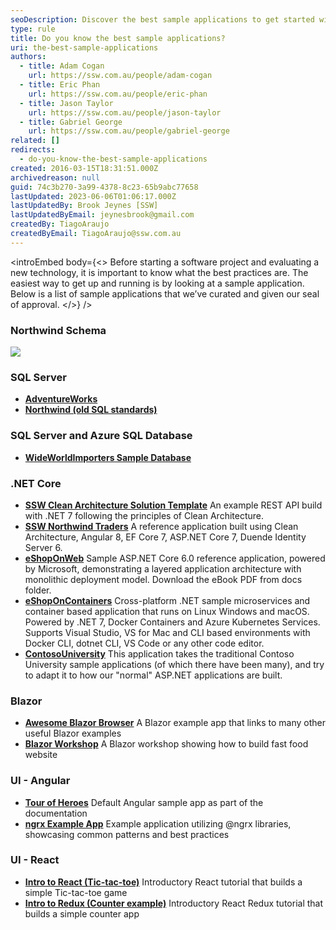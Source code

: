 ```yaml
---
seoDescription: Discover the best sample applications to get started with software development, including SQL Server, .NET Core, Blazor, Angular, and React examples.
type: rule
title: Do you know the best sample applications?
uri: the-best-sample-applications
authors:
  - title: Adam Cogan
    url: https://ssw.com.au/people/adam-cogan
  - title: Eric Phan
    url: https://ssw.com.au/people/eric-phan
  - title: Jason Taylor
    url: https://ssw.com.au/people/jason-taylor
  - title: Gabriel George
    url: https://ssw.com.au/people/gabriel-george
related: []
redirects:
  - do-you-know-the-best-sample-applications
created: 2016-03-15T18:31:51.000Z
archivedreason: null
guid: 74c3b270-3a99-4378-8c23-65b9abc77658
lastUpdated: 2023-06-06T01:06:17.000Z
lastUpdatedBy: Brook Jeynes [SSW]
lastUpdatedByEmail: jeynesbrook@gmail.com
createdBy: TiagoAraujo
createdByEmail: TiagoAraujo@ssw.com.au
---
```


<introEmbed
  body={<>
Before starting a software project and evaluating a new technology, it is important to know what the best practices are. The easiest way to get up and running is by looking at a sample application. Below is a list of sample applications that we’ve curated and given our seal of approval.
  </>}
/>
### Northwind Schema

![](/uploads/rules/the-best-sample-applications/northwind_schema.png)

### SQL Server

- **[AdventureWorks](https://github.com/Microsoft/sql-server-samples/releases/tag/adventureworks)**
- **[Northwind (old SQL standards)](https://github.com/Microsoft/sql-server-samples/tree/master/samples/databases/northwind-pubs)**

### SQL Server and Azure SQL Database

- **[WideWorldImporters Sample Database](https://github.com/Microsoft/sql-server-samples/tree/master/samples/databases/wide-world-importers)**

### .NET Core

- **[SSW Clean Architecture Solution Template](https://github.com/SSWConsulting/SSW.CleanArchitecture)**
  An example REST API build with .NET 7 following the principles of Clean Architecture.
- **[SSW Northwind Traders](https://github.com/SSWConsulting/Northwind365)**
  A reference application built using Clean Architecture, Angular 8, EF Core 7, ASP.NET Core 7, Duende Identity Server 6.
- **[eShopOnWeb](https://github.com/dotnet-architecture/eShopOnWeb)**
  Sample ASP.NET Core 6.0 reference application, powered by Microsoft, demonstrating a layered application architecture with monolithic deployment model. Download the eBook PDF from docs folder.
- **[eShopOnContainers](https://github.com/dotnet-architecture/eShopOnContainers)**
  Cross-platform .NET sample microservices and container based application that runs on Linux Windows and macOS. Powered by .NET 7, Docker Containers and Azure Kubernetes Services. Supports Visual Studio, VS for Mac and CLI based environments with Docker CLI, dotnet CLI, VS Code or any other code editor.
- **[ContosoUniversity](https://github.com/jbogard/ContosoUniversityDotNetCore-Pages)**
  This application takes the traditional Contoso University sample applications (of which there have been many), and try to adapt it to how our "normal" ASP.NET applications are built.

### Blazor

- **[Awesome Blazor Browser](https://github.com/jsakamoto/awesome-blazor-browser)**
  A Blazor example app that links to many other useful Blazor examples
- **[Blazor Workshop](https://github.com/dotnet-presentations/blazor-workshop/)**
  A Blazor workshop showing how to build fast food website

### UI - Angular

- **[Tour of Heroes](https://angular.io/tutorial/tour-of-heroes)**
  Default Angular sample app as part of the documentation
- **[ngrx Example App](https://github.com/ngrx/platform/tree/master/projects/ngrx.io)**
  Example application utilizing @ngrx libraries, showcasing common patterns and best practices

### UI - React

- **[Intro to React (Tic-tac-toe)](https://react.dev/learn/tutorial-tic-tac-toe)**
  Introductory React tutorial that builds a simple Tic-tac-toe game
- **[Intro to Redux (Counter example)](https://redux.js.org/tutorials/essentials/part-2-app-structure#the-counter-example-app)**
  Introductory React Redux tutorial that builds a simple counter app

